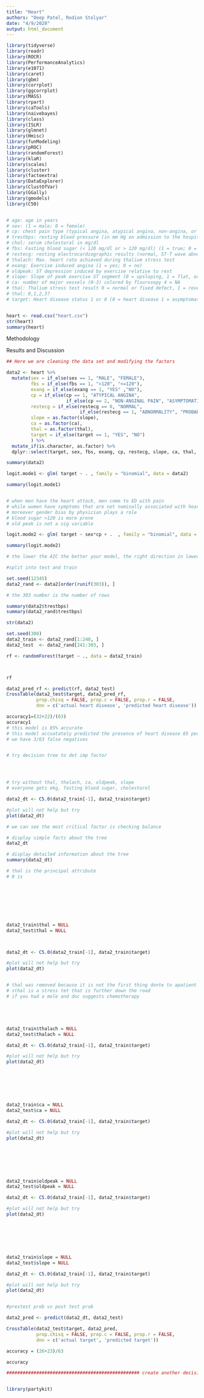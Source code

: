 ```yaml
---
title: "Heart"
authors: "Deep Patel, Rodion Stolyar"
date: "4/9/2020"
output: html_document
---
```


```r
library(tidyverse)
library(readr)
library(ROCR)
library(PerformanceAnalytics)
library(e1071)
library(caret)
library(gbm)
library(corrplot)
library(ggcorrplot)
library(MASS)
library(rpart)
library(caTools)
library(naivebayes)
library(class)
library(ISLR)
library(glmnet)
library(Hmisc)
library(funModeling)
library(pROC)
library(randomForest)
library(klaR)
library(scales)
library(cluster)
library(factoextra)
library(DataExplorer)
library(ClustOfVar)
library(GGally)
library(gmodels)
library(C50)


# age: age in years
# sex: (1 = male; 0 = female)
# cp: chest pain type (typical angina, atypical angina, non-angina, or asymptomatic angina)
# trestbps: resting blood pressure (in mm Hg on admission to the hospital)
# chol: serum cholestoral in mg/dl
# fbs: Fasting blood sugar (< 120 mg/dl or > 120 mg/dl) (1 = true; 0 = false)
# restecg: resting electrocardiographic results (normal, ST-T wave abnormality, or left ventricular hypertrophy)
# thalach: Max. heart rate achieved during thalium stress test
# exang: Exercise induced angina (1 = yes; 0 = no)
# oldpeak: ST depression induced by exercise relative to rest
# slope: Slope of peak exercise ST segment (0 = upsloping, 1 = flat, or 2 = downsloping)
# ca: number of major vessels (0-3) colored by flourosopy 4 = NA
# thal: Thalium stress test result 0 = normal or fixed defect, 1 = reversible defect
# thal: 0,1,2,3?
# target: Heart disease status 1 or 0 (0 = heart disease 1 = asymptomatic)


heart <- read.csv("heart.csv")
str(heart)
summary(heart)

```

Methodology

Results and Discussion

```r
## Here we are cleaning the data set and modifying the factors

data2 <- heart %>% 
  mutate(sex = if_else(sex == 1, "MALE", "FEMALE"),
         fbs = if_else(fbs == 1, ">120", "<=120"),
         exang = if_else(exang == 1, "YES" ,"NO"),
         cp = if_else(cp == 1, "ATYPICAL ANGINA",
                      if_else(cp == 2, "NON-ANGINAL PAIN", "ASYMPTOMATIC")),
         restecg = if_else(restecg == 0, "NORMAL",
                           if_else(restecg == 1, "ABNORMALITY", "PROBABLE OR DEFINITE")),
         slope = as.factor(slope),
         ca = as.factor(ca),
         thal = as.factor(thal),
         target = if_else(target == 1, "YES", "NO")
         ) %>% 
  mutate_if(is.character, as.factor) %>% 
  dplyr::select(target, sex, fbs, exang, cp, restecg, slope, ca, thal, everything())

summary(data2)

```


```r

logit.mode1 <- glm( target ~ . , family = "binomial", data = data2)

summary(logit.mode1)


# when men have the heart attack, men come to ED with pain 
# while women have symptoms that are not nominally associated with heart attack
# moreover gender bias by physician plays a role
# blood sugar >120 is more prone
# old peak is not a sig variable

logit.mode2 <- glm( target ~ sex*cp + .  , family = "binomial", data = data2)

summary(logit.mode2)

# the lower the AIC the better your model, the right direction in lower AIC

#split into test and train

set.seed(12345)
data2_rand <- data2[order(runif(303)), ]

# the 303 number is the number of rows

summary(data2$trestbps)
summary(data2_rand$trestbps)

str(data2)

set.seed(300)
data2_train <- data2_rand[1:240, ]
data2_test  <- data2_rand[241:303, ]

rf <- randomForest(target ~ ., data = data2_train)



rf

data2_pred_rf <- predict(rf, data2_test)
CrossTable(data2_test$target, data2_pred_rf,
           prop.chisq = FALSE, prop.c = FALSE, prop.r = FALSE,
           dnn = c('actual heart disease', 'predicted heart disease'))

accuracy1=(32+22)/(63)
accuracy1
# this model is 85% accurate
# this model accuatately predicted the presence of heart disease 85 percent of the time
# we have 3/63 false negatives


# try decision tree to det imp factor




# try without thal, thalach, ca, oldpeak, slope
# everyone gets ekg, fasting blood sugar, cholestorol

data2_dt <- C5.0(data2_train[-1], data2_train$target)

#plot will not help but try
plot(data2_dt)

# we can see the most critical factor is checking balance

# display simple facts about the tree
data2_dt

# display detailed information about the tree
summary(data2_dt)

# thal is the principal attribute
# 0 is 








data2_train$thal = NULL
data2_test$thal = NULL



data2_dt <- C5.0(data2_train[-1], data2_train$target)

#plot will not help but try
plot(data2_dt)


# thal was removed because it is not the first thing donte to apatient
# sthal is a stress tet that is further down the road
# if you had a mole and doc suggests chemotherapy





data2_train$thalach = NULL
data2_test$thalach = NULL

data2_dt <- C5.0(data2_train[-1], data2_train$target)

#plot will not help but try
plot(data2_dt)







data2_train$ca = NULL
data2_test$ca = NULL

data2_dt <- C5.0(data2_train[-1], data2_train$target)

#plot will not help but try
plot(data2_dt)







data2_train$oldpeak = NULL
data2_test$oldpeak = NULL

data2_dt <- C5.0(data2_train[-1], data2_train$target)

#plot will not help but try
plot(data2_dt)







data2_train$slope = NULL
data2_test$slope = NULL

data2_dt <- C5.0(data2_train[-1], data2_train$target)

#plot will not help but try
plot(data2_dt)


#prestest prob vs post test prob

data2_pred <- predict(data2_dt, data2_test)

CrossTable(data2_test$target, data2_pred,
           prop.chisq = FALSE, prop.c = FALSE, prop.r = FALSE,
           dnn = c('actual target', 'predicted target'))

accuracy = (26+23)/63

accuracy

################################################# create another decision tree by sex split


library(partykit)



```

